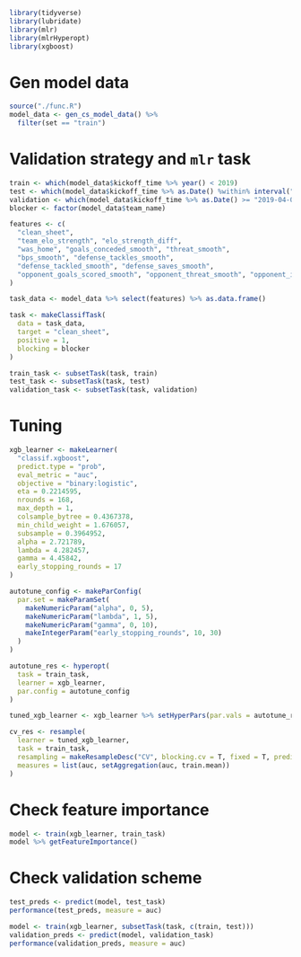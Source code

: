 ```r
library(tidyverse)
library(lubridate)
library(mlr)
library(mlrHyperopt)
library(xgboost)
```


# Gen model data
```r
source("./func.R")
model_data <- gen_cs_model_data() %>% 
  filter(set == "train")
```

# Validation strategy and `mlr` task
```r
train <- which(model_data$kickoff_time %>% year() < 2019)
test <- which(model_data$kickoff_time %>% as.Date() %within% interval("2019-01-01", "2019-03-31"))
validation <- which(model_data$kickoff_time %>% as.Date() >= "2019-04-01")
blocker <- factor(model_data$team_name)

features <- c(
  "clean_sheet",
  "team_elo_strength", "elo_strength_diff",
  "was_home", "goals_conceded_smooth", "threat_smooth",
  "bps_smooth", "defense_tackles_smooth",
  "defense_tackled_smooth", "defense_saves_smooth",
  "opponent_goals_scored_smooth", "opponent_threat_smooth", "opponent_ict_index_smooth"
)

task_data <- model_data %>% select(features) %>% as.data.frame()

task <- makeClassifTask(
  data = task_data,
  target = "clean_sheet",
  positive = 1,
  blocking = blocker
)

train_task <- subsetTask(task, train)
test_task <- subsetTask(task, test)
validation_task <- subsetTask(task, validation)
```

# Tuning
```r
xgb_learner <- makeLearner(
  "classif.xgboost",
  predict.type = "prob",
  eval_metric = "auc",
  objective = "binary:logistic",
  eta = 0.2214595,
  nrounds = 168,
  max_depth = 1,
  colsample_bytree = 0.4367378,
  min_child_weight = 1.676057,
  subsample = 0.3964952,
  alpha = 2.721789,
  lambda = 4.282457,
  gamma = 4.45842,
  early_stopping_rounds = 17
)

autotune_config <- makeParConfig(
  par.set = makeParamSet(
    makeNumericParam("alpha", 0, 5),
    makeNumericParam("lambda", 1, 5),
    makeNumericParam("gamma", 0, 10),
    makeIntegerParam("early_stopping_rounds", 10, 30)
  )
)

autotune_res <- hyperopt(
  task = train_task,
  learner = xgb_learner,
  par.config = autotune_config
)

tuned_xgb_learner <- xgb_learner %>% setHyperPars(par.vals = autotune_res$x)

cv_res <- resample(
  learner = tuned_xgb_learner,
  task = train_task,
  resampling = makeResampleDesc("CV", blocking.cv = T, fixed = T, predict = "both"),
  measures = list(auc, setAggregation(auc, train.mean))
)

```

# Check feature importance
```r
model <- train(xgb_learner, train_task)
model %>% getFeatureImportance()
```

# Check validation scheme
```r
test_preds <- predict(model, test_task)
performance(test_preds, measure = auc)

model <- train(xgb_learner, subsetTask(task, c(train, test)))
validation_preds <- predict(model, validation_task)
performance(validation_preds, measure = auc)
```

